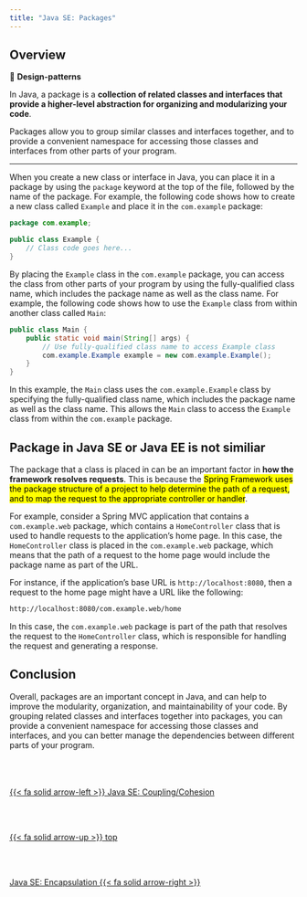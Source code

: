 ```yaml
---
title: "Java SE: Packages"
---
```


## Overview

::: {.summary}
📘 **Design-patterns**

In Java, a package is a **collection of related classes and interfaces that provide a higher-level abstraction for organizing and modularizing your code**.

Packages allow you to group similar classes and interfaces together, and to provide a convenient namespace for accessing those classes and interfaces from other parts of your program.
:::

---

When you create a new class or interface in Java, you can place it in a package by using the `package` keyword at the top of the file, followed by the name of the package. For example, the following code shows how to create a new class called `Example` and place it in the `com.example` package:

``` java
package com.example;

public class Example {
    // Class code goes here...
}
```

By placing the `Example` class in the `com.example` package, you can access the class from other parts of your program by using the fully-qualified class name, which includes the package name as well as the class name. For example, the following code shows how to use the `Example` class from within another class called `Main`:

``` java
public class Main {
    public static void main(String[] args) {
        // Use fully-qualified class name to access Example class
        com.example.Example example = new com.example.Example();
    }
}

```

In this example, the `Main` class uses the `com.example.Example` class by specifying the fully-qualified class name, which includes the package name as well as the class name. This allows the `Main` class to access the `Example` class from within the `com.example` package.


## Package in Java SE or Java EE is not similiar

::: {.callout-important}
The package that a class is placed in can be an important factor in **how the framework resolves requests**. This is because the <mark>Spring Framework uses the package structure of a project to help determine the path of a request, and to map the request to the appropriate controller or handler</mark>.
:::

For example, consider a Spring MVC application that contains a `com.example.web` package, which contains a `HomeController` class that is used to handle requests to the application's home page. In this case, the `HomeController` class is placed in the `com.example.web` package, which means that the path of a request to the home page would include the package name as part of the URL.

For instance, if the application's base URL is `http://localhost:8080`, then a request to the home page might have a URL like the following:

``` bash
http://localhost:8080/com.example.web/home

```

In this case, the `com.example.web` package is part of the path that resolves the request to the `HomeController` class, which is responsible for handling the request and generating a response.

## Conclusion

Overall, packages are an important concept in Java, and can help to improve the modularity, organization, and maintainability of your code. By grouping related classes and interfaces together into packages, you can provide a convenient namespace for accessing those classes and interfaces, and you can better manage the dependencies between different parts of your program.<!--- navLinks -->
<br><br>
<div class=row>
<br>
<div class='column left previous'>
<br>
[{{< fa solid arrow-left >}} Java SE: Coupling/Cohesion](/javase/se-concepts-coupling.qmd)
<br>
</div>
<br>
<div class='column center'>
<br>
[{{< fa solid arrow-up >}} top](#top)
<br>
</div>
<br>
<div class='column right next'>
<br>
[Java SE: Encapsulation  {{< fa solid arrow-right >}}](/javase/se-principles-encapsulation.qmd)
<br>
</div>
<br>
</div>
